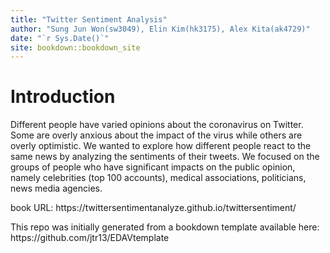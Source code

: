 ```yaml
--- 
title: "Twitter Sentiment Analysis"
author: "Sung Jun Won(sw3049), Elin Kim(hk3175), Alex Kita(ak4729)"
date: "`r Sys.Date()`"
site: bookdown::bookdown_site
---
```


# Introduction

Different people have varied opinions about the coronavirus on Twitter. Some are overly anxious about the impact of the virus while others are overly optimistic. We wanted to explore how different people react to the same news by analyzing the sentiments of their tweets. We focused on the groups of people who have significant impacts on the public opinion, namely celebrities (top 100 accounts), medical associations, politicians, news media agencies.

book URL: https://twittersentimentanalyze.github.io/twittersentiment/

This repo was initially generated from a bookdown template available here: https://github.com/jtr13/EDAVtemplate